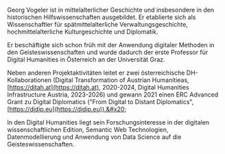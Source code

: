 Georg Vogeler ist in mittelalterlicher Geschichte und insbesondere in den historischen Hilfswissenschaften ausgebildet. Er etablierte sich als Wissenschaftler für spätmittelalterliche Verwaltungsgeschichte, hochmittelalterliche Kulturgeschichte und Diplomatik.

Er beschäftigte sich schon früh mit der Anwendung digitaler Methoden in den Geisteswissenschaften und wurde dadurch der erste Professor für Digital Humanities in Österreich an der Universität Graz.&#x20;

Neben anderen Projektaktivitäten leitet er zwei österreichische DH-Kollaborationen (Digital Transformation of Austrian Humanitieas, [https://ditah.at](https://ditah.at), 2020-2024, Digital Humanities Infrastructure Austria, 2023-2026) und gewann 2021 einen ERC Advanced Grant zu Digital Diplomatics ("From Digital to Distant Diplomatics", [https://didip.eu](https://didip.eu)).&#x20;

In den Digital Humanities liegt sein Forschungsinteresse in der digitalen wissenschaftlichen Edition, Semantic Web Technologien, Datenmodellierung und Anwendung von Data Science auf die Geisteswissenschaften.
